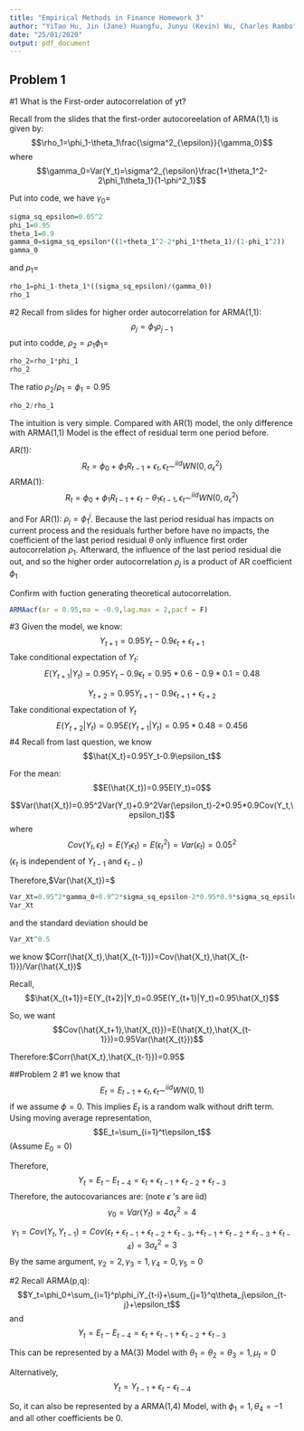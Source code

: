 ```yaml
---
title: "Empirical Methods in Finance Homework 3"
author: "YiTao Hu, Jin (Jane) Huangfu, Junyu (Kevin) Wu, Charles Rambo"
date: "25/01/2020"
output: pdf_document
---
```


## Problem 1

#1 
What is the First-order autocorrelation of yt?

Recall from the slides that the first-order autocoreelation of ARMA(1,1) is given by:
$$\rho_1=\phi_1-\theta_1\frac{\sigma^2_{\epsilon}}{\gamma_0}$$
where $$\gamma_0=Var(Y_t)=\sigma^2_{\epsilon}\frac{1+\theta_1^2-2\phi_1\theta_1}{1-\phi^2_1}$$

Put into code, we have $\gamma_0=$
```r
sigma_sq_epsilon=0.05^2
phi_1=0.95
theta_1=0.9
gamma_0=sigma_sq_epsilon*((1+theta_1^2-2*phi_1*theta_1)/(1-phi_1^2))
gamma_0

```
and $\rho_1=$
```r
rho_1=phi_1-theta_1*((sigma_sq_epsilon)/(gamma_0))
rho_1
```
#2
Recall from slides for higher order autocorrelation for ARMA(1,1): 
$$\rho_j=\phi_1\rho_{j-1}$$
put into codde, $\rho_2=\rho_1\phi_1=$
```r
rho_2=rho_1*phi_1
rho_2
```
The ratio $\rho_2/\rho_1=\phi_1=0.95$
```r
rho_2/rho_1
```
The intuition is very simple. Compared with AR(1) model, the only difference with ARMA(1,1) Model is the effect of residual term one period before. 

AR(1):$$R_t=\phi_0+\phi_1R_{t-1}+\epsilon_t, \epsilon_t \sim^{iid} WN(0,\sigma^2_{\epsilon})$$
ARMA(1):$$R_t=\phi_0+\phi_1R_{t-1}+\epsilon_t-\theta_1\epsilon_{t-1}, \epsilon_t \sim^{iid} WN(0,\sigma^2_{\epsilon})$$

and
For AR(1): $\rho_j=\phi_1^j$. Because the last period residual has impacts on current process and the residuals further before have no impacts, the coefficient of the last period residual $\theta$ only influence first order autocorrelation $\rho_1$. Afterward, the influence of the last period residual die out, and so the higher order autocorrelation $\rho_j$ is a product of AR coefficient $\phi_1$


Confirm with fuction generating theoretical autocorrelation. 
```r
ARMAacf(ar = 0.95,ma = -0.9,lag.max = 2,pacf = F)
```

#3
Given the model, we know:
$$Y_{t+1}=0.95Y_t-0.9\epsilon_t+\epsilon_{t+1}$$
Take conditional expectation of $Y_t$:
$$E(Y_{t+1}|Y_t)=0.95Y_t-0.9\epsilon_t=0.95*0.6-0.9*0.1=0.48$$

$$Y_{t+2}=0.95Y_{t+1}-0.9\epsilon_{t+1}+\epsilon_{t+2}$$
Take conditional expectation of $Y_t$
$$E(Y_{t+2}|Y_t)=0.95E(Y_{t+1}|Y_t)=0.95*0.48=0.456$$
#4
Recall from last question, we know 
$$\hat{X_t}=0.95Y_t-0.9\epsilon_t$$

For the mean:
$$E(\hat{X_t})=0.95E(Y_t)=0$$

$$Var(\hat{X_t})=0.95^2Var(Y_t)+0.9^2Var(\epsilon_t)-2*0.95*0.9Cov(Y_t,\epsilon_t)$$
where $$Cov(Y_t,\epsilon_t)=E(Y_t\epsilon_t)=E(\epsilon_t^2)=Var(\epsilon_t)=0.05^2$$ ($\epsilon_t$ is independent of $Y_{t-1}$ and $\epsilon_{t-1}$)

Therefore,$Var(\hat{X_t})=$
```r
Var_Xt=0.95^2*gamma_0+0.9^2*sigma_sq_epsilon-2*0.95*0.9*sigma_sq_epsilon
Var_Xt
```
and the standard deviation should be 
```r
Var_Xt^0.5
```

we know $Corr(\hat{X_t},\hat{X_{t-1}})=Cov(\hat{X_t},\hat{X_{t-1}})/Var(\hat{X_t})$

Recall, $$\hat{X_{t+1}}=E(Y_{t+2}|Y_t)=0.95E(Y_{t+1}|Y_t)=0.95\hat{X_t}$$



So, we want 
$$Cov(\hat{X_t+1},\hat{X_{t}})=E(\hat{X_t},\hat{X_{t-1}})=0.95Var(\hat{X_{t}})$$

Therefore:$Corr(\hat{X_t},\hat{X_{t-1}})=0.95$


##Problem 2
#1
we know that 
$$E_t=E_{t-1}+\epsilon_t, \epsilon_t \sim ^{iid}WN(0,1)$$ 
if we assume $\phi=0$. This implies $E_t$ is a random walk without drift term. Using moving average representation, 
$$E_t=\sum_{i=1}^t\epsilon_t$$ (Assume $E_0=0$)

Therefore,
$$Y_t=E_t-E_{t-4}=\epsilon_t+\epsilon_{t-1}+\epsilon_{t-2}+\epsilon_{t-3}$$
Therefore, the autocovariances are: (note $\epsilon$ 's are iid)
$$\gamma_0=Var(Y_t)=4\sigma^2_{\epsilon}=4$$

$$\gamma_1=Cov(Y_t,Y_{t-1})=Cov(\epsilon_t+\epsilon_{t-1}+\epsilon_{t-2}+\epsilon_{t-3},+\epsilon_{t-1}+\epsilon_{t-2}+\epsilon_{t-3}+\epsilon_{t-4})=3\sigma^2_{\epsilon}=3$$
By the same argument, $\gamma_2=2,\gamma_3=1,\gamma_4=0,\gamma_5=0$

#2
Recall ARMA(p,q): 
$$Y_t=\phi_0+\sum_{i=1}^p\phi_iY_{t-i}+\sum_{j=1}^q\theta_j\epsilon_{t-j}+\epsilon_t$$
and $$Y_t=E_t-E_{t-4}=\epsilon_t+\epsilon_{t-1}+\epsilon_{t-2}+\epsilon_{t-3}$$

This can be represented by a MA(3) Model with $\theta_1=\theta_2=\theta_3=1,\mu_t=0$

Alternatively, $$Y_t=Y_{t-1}+\epsilon_t-\epsilon_{t-4}$$

So, it can also be represented by a ARMA(1,4) Model, with $\phi_1=1,\theta_4=-1$ and all other coefficients be 0.



